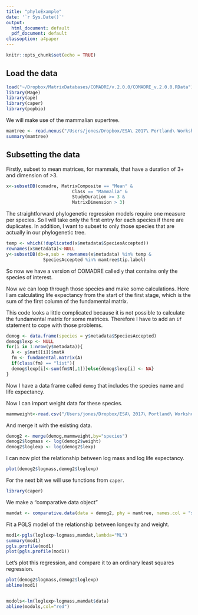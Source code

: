 ```yaml
---
title: "phyloExample"
date: '`r Sys.Date()`'
output:
  html_document: default
  pdf_document: default
classoption: a4paper
---
```


```r
knitr::opts_chunk$set(echo = TRUE)
```

## Load the data

```r
load("~/Dropbox/MatrixDatabases/COMADRE/v.2.0.0/COMADRE_v.2.0.0.RData")
library(Mage)
library(ape)
library(caper)
library(popbio)
```

We will make use of the mammalian supertree.

```r
mamtree <- read.nexus("/Users/jones/Dropbox/ESA\ 2017\ Portland\ Workshop/data/mammaltree.nex")
summary(mamtree)
```


## Subsetting the data

Firstly, subset to mean matrices, for mammals, that have a duration of 3+ and dimension of >3.

```r
x<-subsetDB(comadre, MatrixComposite == "Mean" &
                         Class == "Mammalia" &
                         StudyDuration >= 3 &
                         MatrixDimension > 3)
```

The straightforward phylogenetic regression models require one measure per species.
So I will take only the first entry for each species if there are duplicates.
In addition, I want to subset to only those species that are actually in our phylogenetic tree.

```r
temp <- which(!duplicated(x$metadata$SpeciesAccepted))
rownames(x$metadata)<-NULL
y<-subsetDB(db=x,sub = rownames(x$metadata) %in% temp & 
              SpeciesAccepted %in% mamtree$tip.label)
```
So now we have a version of COMADRE called `y` that contains only the species of interest.

Now we can loop through those species and make some calculations.
Here I am calculating life expectancy from the start of the first stage, which is the sum of the first column of the fundamental matrix.

This code looks a little complicated because it is not possible to calculate the fundamental matrix for some matrices. Therefore I have to add an `if` statement to cope with those problems.

```r
demog <- data.frame(species = y$metadata$SpeciesAccepted)
demog$lexp <- NULL
for(i in 1:nrow(y$metadata)){
  A <- y$mat[[i]]$matA
  fm <- fundamental.matrix(A)
  if(class(fm) == "list"){
  demog$lexp[i]<-sum(fm$N[,1])}else{demog$lexp[i] <- NA}
}
```

Now I have a data frame called `demog` that includes the species name and life expectancy.

Now I can import weight data for these species.

```r
mammweight<-read.csv("/Users/jones/Dropbox/ESA\ 2017\ Portland\ Workshop/data/mammalweight.csv")
```

And merge it with the existing data.

```r
demog2 <- merge(demog,mammweight,by="species")
demog2$logmass <- log(demog2$weight)
demog2$loglexp <- log(demog2$lexp)
```

I can now plot the relationship between log mass and log life expectancy.

```r
plot(demog2$logmass,demog2$loglexp)
```

For the next bit we will use functions from `caper`.

```r
library(caper)
```

We make a "comparative data object"

```r
mamdat <- comparative.data(data = demog2, phy = mamtree, names.col = "species",na.omit=FALSE)
```

Fit a PGLS model of the relationship between longevity and weight.

```r
mod1<-pgls(loglexp~logmass,mamdat,lambda="ML")
summary(mod1)
pgls.profile(mod1)
plot(pgls.profile(mod1))
```

Let's plot this regression, and compare it to an ordinary least squares regression.

```r
plot(demog2$logmass,demog2$loglexp)
abline(mod1)


modols<-lm(loglexp~logmass,mamdat$data)
abline(modols,col="red")
```


